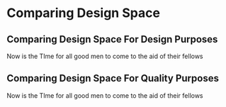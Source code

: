 # Comparing Design Space 

## Comparing Design Space For Design Purposes

Now is the TIme for all good men to come to the aid of their fellows

## Comparing Design Space For Quality Purposes

Now is the TIme for all good men to come to the aid of their fellows